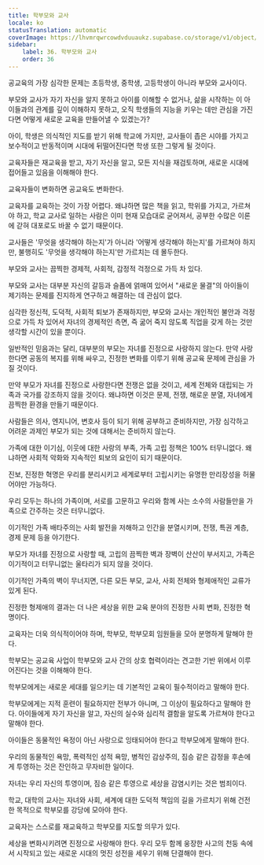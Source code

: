 ```yaml
---
title: 학부모와 교사
locale: ko
statusTranslation: automatic
coverImage: https://lhvmrqwrcowdvduuaukz.supabase.co/storage/v1/object/public/strapi-uploads/small_cover-educacion-fundamental.webp-2d51a7828a2b1309555be27f7e2a61a0.webp
sidebar:
    label: 36. 학부모와 교사
    order: 36
---
```

공교육의 가장 심각한 문제는 초등학생, 중학생, 고등학생이 아니라 부모와 교사이다.

부모와 교사가 자기 자신을 알지 못하고 아이를 이해할 수 없거나, 삶을 시작하는 이 아이들과의 관계를 깊이 이해하지 못하고, 오직 학생들의 지능을 키우는 데만 관심을 가진다면 어떻게 새로운 교육을 만들어낼 수 있겠는가?

아이, 학생은 의식적인 지도를 받기 위해 학교에 가지만, 교사들이 좁은 시야를 가지고 보수적이고 반동적이며 시대에 뒤떨어진다면 학생 또한 그렇게 될 것이다.

교육자들은 재교육을 받고, 자기 자신을 알고, 모든 지식을 재검토하며, 새로운 시대에 접어들고 있음을 이해해야 한다.

교육자들이 변화하면 공교육도 변화한다.

교육자를 교육하는 것이 가장 어렵다. 왜냐하면 많은 책을 읽고, 학위를 가지고, 가르쳐야 하고, 학교 교사로 일하는 사람은 이미 현재 모습대로 굳어져서, 공부한 수많은 이론에 갇혀 대포로도 바꿀 수 없기 때문이다.

교사들은 '무엇을 생각해야 하는지'가 아니라 '어떻게 생각해야 하는지'를 가르쳐야 하지만, 불행히도 '무엇을 생각해야 하는지'만 가르치는 데 몰두한다.

부모와 교사는 끔찍한 경제적, 사회적, 감정적 걱정으로 가득 차 있다.

부모와 교사는 대부분 자신의 갈등과 슬픔에 얽매여 있어서 "새로운 물결"의 아이들이 제기하는 문제를 진지하게 연구하고 해결하는 데 관심이 없다.

심각한 정신적, 도덕적, 사회적 퇴보가 존재하지만, 부모와 교사는 개인적인 불안과 걱정으로 가득 차 있어서 자녀의 경제적인 측면, 즉 굶어 죽지 않도록 직업을 갖게 하는 것만 생각할 시간이 있을 뿐이다.

일반적인 믿음과는 달리, 대부분의 부모는 자녀를 진정으로 사랑하지 않는다. 만약 사랑한다면 공동의 복지를 위해 싸우고, 진정한 변화를 이루기 위해 공교육 문제에 관심을 가질 것이다.

만약 부모가 자녀를 진정으로 사랑한다면 전쟁은 없을 것이고, 세계 전체와 대립되는 가족과 국가를 강조하지 않을 것이다. 왜냐하면 이것은 문제, 전쟁, 해로운 분열, 자녀에게 끔찍한 환경을 만들기 때문이다.

사람들은 의사, 엔지니어, 변호사 등이 되기 위해 공부하고 준비하지만, 가장 심각하고 어려운 과제인 부모가 되는 것에 대해서는 준비하지 않는다.

가족에 대한 이기심, 이웃에 대한 사랑의 부족, 가족 고립 정책은 100% 터무니없다. 왜냐하면 사회적 악화와 지속적인 퇴보의 요인이 되기 때문이다.

진보, 진정한 혁명은 우리를 분리시키고 세계로부터 고립시키는 유명한 만리장성을 허물어야만 가능하다.

우리 모두는 하나의 가족이며, 서로를 고문하고 우리와 함께 사는 소수의 사람들만을 가족으로 간주하는 것은 터무니없다.

이기적인 가족 배타주의는 사회 발전을 저해하고 인간을 분열시키며, 전쟁, 특권 계층, 경제 문제 등을 야기한다.

부모가 자녀를 진정으로 사랑할 때, 고립의 끔찍한 벽과 장벽이 산산이 부서지고, 가족은 이기적이고 터무니없는 울타리가 되지 않을 것이다.

이기적인 가족의 벽이 무너지면, 다른 모든 부모, 교사, 사회 전체와 형제애적인 교류가 있게 된다.

진정한 형제애의 결과는 더 나은 세상을 위한 교육 분야의 진정한 사회 변화, 진정한 혁명이다.

교육자는 더욱 의식적이어야 하며, 학부모, 학부모회 임원들을 모아 분명하게 말해야 한다.

학부모는 공교육 사업이 학부모와 교사 간의 상호 협력이라는 견고한 기반 위에서 이루어진다는 것을 이해해야 한다.

학부모에게는 새로운 세대를 일으키는 데 기본적인 교육이 필수적이라고 말해야 한다.

학부모에게는 지적 훈련이 필요하지만 전부가 아니며, 그 이상이 필요하다고 말해야 한다. 아이들에게 자기 자신을 알고, 자신의 실수와 심리적 결함을 알도록 가르쳐야 한다고 말해야 한다.

아이들은 동물적인 욕정이 아닌 사랑으로 잉태되어야 한다고 학부모에게 말해야 한다.

우리의 동물적인 욕망, 폭력적인 성적 욕망, 병적인 감상주의, 짐승 같은 감정을 후손에게 투영하는 것은 잔인하고 무자비한 일이다.

자녀는 우리 자신의 투영이며, 짐승 같은 투영으로 세상을 감염시키는 것은 범죄이다.

학교, 대학의 교사는 자녀와 사회, 세계에 대한 도덕적 책임의 길을 가르치기 위해 건전한 목적으로 학부모를 강당에 모아야 한다.

교육자는 스스로를 재교육하고 학부모를 지도할 의무가 있다.

세상을 변화시키려면 진정으로 사랑해야 한다. 우리 모두 함께 웅장한 사고의 천둥 속에서 시작되고 있는 새로운 시대의 멋진 성전을 세우기 위해 단결해야 한다.

